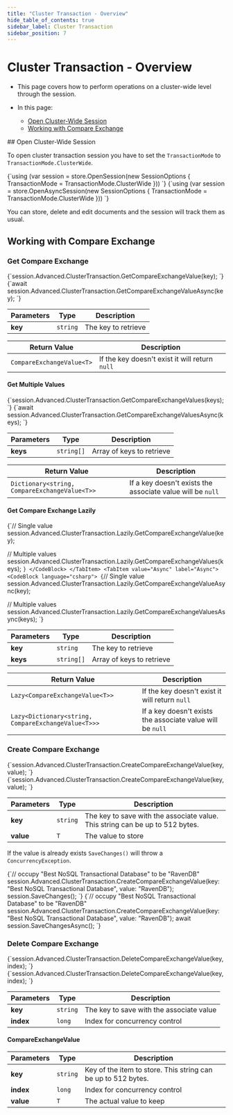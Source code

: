 ```yaml
---
title: "Cluster Transaction - Overview"
hide_table_of_contents: true
sidebar_label: Cluster Transaction
sidebar_position: 7
---
```





# Cluster Transaction - Overview
<LanguageSwitcher supportedLanguages={supportedLanguages} />
<LanguageContent language="csharp">

<Admonition type="note" title="">

* This page covers how to perform operations on a cluster-wide level through the session.  

* In this page:  
  * [Open Cluster-Wide Session](../../client-api/session/cluster-transaction.mdx#open-cluster-wide-session)  
  * [Working with Compare Exchange](../../client-api/session/cluster-transaction.mdx#working-with-compare-exchange)  
</Admonition>
## Open Cluster-Wide Session

To open cluster transaction session you have to set the `TransactionMode` to `TransactionMode.ClusterWide`.

<Tabs groupId='languageSyntax'>
<TabItem value="Sync" label="Sync">
<CodeBlock language="csharp">
{`using (var session = store.OpenSession(new SessionOptions
{
    TransactionMode = TransactionMode.ClusterWide
}))
`}
</CodeBlock>
</TabItem>
<TabItem value="Async" label="Async">
<CodeBlock language="csharp">
{`using (var session = store.OpenAsyncSession(new SessionOptions
{
    TransactionMode = TransactionMode.ClusterWide
}))
`}
</CodeBlock>
</TabItem>
</Tabs>

You can store, delete and edit documents and the session will track them as usual.



## Working with Compare Exchange

### Get Compare Exchange

<Tabs groupId='languageSyntax'>
<TabItem value="Sync" label="Sync">
<CodeBlock language="csharp">
{`session.Advanced.ClusterTransaction.GetCompareExchangeValue<T>(key);
`}
</CodeBlock>
</TabItem>
<TabItem value="Async" label="Async">
<CodeBlock language="csharp">
{`await session.Advanced.ClusterTransaction.GetCompareExchangeValueAsync<T>(key);
`}
</CodeBlock>
</TabItem>
</Tabs>

| Parameters | Type | Description |
| ------------- | ------------- | ----- |
| **key** | `string` | The key to retrieve |

| Return Value | Description |
| ------------- | ----- |
| `CompareExchangeValue<T>`| If the key doesn't exist it will return `null` |

#### Get Multiple Values

<Tabs groupId='languageSyntax'>
<TabItem value="Sync" label="Sync">
<CodeBlock language="csharp">
{`session.Advanced.ClusterTransaction.GetCompareExchangeValues<T>(keys);
`}
</CodeBlock>
</TabItem>
<TabItem value="Async" label="Async">
<CodeBlock language="csharp">
{`await session.Advanced.ClusterTransaction.GetCompareExchangeValuesAsync<T>(keys);
`}
</CodeBlock>
</TabItem>
</Tabs>

| Parameters | Type | Description |
| ------------- | ------------- | ----- |
| **keys** | `string[]` | Array of keys to retrieve |

| Return Value | Description |
| ------------- | ----- |
| `Dictionary<string, CompareExchangeValue<T>>` | If a key doesn't exists the associate value will be `null` |

#### Get Compare Exchange Lazily

<Tabs groupId='languageSyntax'>
<TabItem value="Sync" label="Sync">
<CodeBlock language="csharp">
{`// Single value
session.Advanced.ClusterTransaction.Lazily.GetCompareExchangeValue<T>(key);

// Multiple values
session.Advanced.ClusterTransaction.Lazily.GetCompareExchangeValues<T>(keys);
`}
</CodeBlock>
</TabItem>
<TabItem value="Async" label="Async">
<CodeBlock language="csharp">
{`// Single value
session.Advanced.ClusterTransaction.Lazily.GetCompareExchangeValueAsync<T>(key);

// Multiple values
session.Advanced.ClusterTransaction.Lazily.GetCompareExchangeValuesAsync<T>(keys);
`}
</CodeBlock>
</TabItem>
</Tabs>

| Parameters | Type | Description |
| ------------- | ------------- | ----- |
| **key** | `string` | The key to retrieve |
| **keys** | `string[]` | Array of keys to retrieve |

| Return Value | Description |
| ------------- | ----- |
| `Lazy<CompareExchangeValue<T>>`| If the key doesn't exist it will return `null` |
| `Lazy<Dictionary<string, CompareExchangeValue<T>>>` | If a key doesn't exists the associate value will be `null` |

### Create Compare Exchange

<Tabs groupId='languageSyntax'>
<TabItem value="Sync" label="Sync">
<CodeBlock language="csharp">
{`session.Advanced.ClusterTransaction.CreateCompareExchangeValue(key, value);
`}
</CodeBlock>
</TabItem>
<TabItem value="Async" label="Async">
<CodeBlock language="csharp">
{`session.Advanced.ClusterTransaction.CreateCompareExchangeValue(key, value);
`}
</CodeBlock>
</TabItem>
</Tabs>

| Parameters | Type | Description |
| ------------- | ------------- | ----- |
| **key** | `string` | The key to save with the associate value. This string can be up to 512 bytes. |
| **value** | `T` | The value to store |

If the value is already exists `SaveChanges()` will throw a `ConcurrencyException`.

<Tabs groupId='languageSyntax'>
<TabItem value="Sync" label="Sync">
<CodeBlock language="csharp">
{`// occupy "Best NoSQL Transactional Database" to be "RavenDB"
session.Advanced.ClusterTransaction.CreateCompareExchangeValue(key: "Best NoSQL Transactional Database", value: "RavenDB");
session.SaveChanges();
`}
</CodeBlock>
</TabItem>
<TabItem value="Async" label="Async">
<CodeBlock language="csharp">
{`// occupy "Best NoSQL Transactional Database" to be "RavenDB"
session.Advanced.ClusterTransaction.CreateCompareExchangeValue(key: "Best NoSQL Transactional Database", value: "RavenDB");
await session.SaveChangesAsync();
`}
</CodeBlock>
</TabItem>
</Tabs>

### Delete Compare Exchange

<Tabs groupId='languageSyntax'>
<TabItem value="Sync" label="Sync">
<CodeBlock language="csharp">
{`session.Advanced.ClusterTransaction.DeleteCompareExchangeValue(key, index);
`}
</CodeBlock>
</TabItem>
<TabItem value="Async" label="Async">
<CodeBlock language="csharp">
{`session.Advanced.ClusterTransaction.DeleteCompareExchangeValue(key, index);
`}
</CodeBlock>
</TabItem>
</Tabs>

| Parameters | Type | Description |
| ------------- | ------------- | ----- |
| **key** | `string` | The key to save with the associate value |
| **index** | `long` | Index for concurrency control |

#### CompareExchangeValue

| Parameters | Type | Description |
| ------------- | ------------- | ----- |
| **key** | `string` | Key of the item to store. This string can be up to 512 bytes. |
| **index** | `long` | Index for concurrency control |
| **value** | `T` | The actual value to keep |




</LanguageContent>

<!---
### Compare-Exchange
- [Compare Exchange: Overview](../../client-api/operations/compare-exchange/overview)
- [Get a Compare-Exchange Value](../../client-api/operations/compare-exchange/get-compare-exchange-value)
- [Get Compare-Exchange Values](../../client-api/operations/compare-exchange/get-compare-exchange-values)
- [Put a Compare-Exchange Value](../../client-api/operations/compare-exchange/delete-compare-exchange-value)


-->